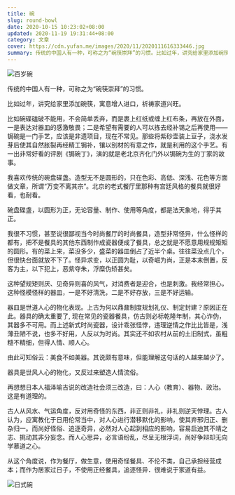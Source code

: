 ```yaml
---
title: 碗
slug: round-bowl
date: 2020-10-15 10:23:02+08:00
updated: 2020-11-19 19:31:44+08:00
category: 文章
cover: https://cdn.yufan.me/images/2020/11/2020111616333446.jpg
summary: 传统的中国人有一种，可称之为“碗筷崇拜”的习惯。比如过年，讲究给家里添加碗筷，寓意增人进口，祈祷家道兴旺。
---
```


![百岁碗](https://cdn.yufan.me/images/2020/11/2020111616102568.jpg)

传统的中国人有一种，可称之为“碗筷崇拜”的习惯。

比如过年，讲究给家里添加碗筷，寓意增人进口，祈祷家道兴旺。

比如碗碟磕破不能用，不会简单丢弃，而是裹上红纸或缠上红布条，再放在外面，一是表达对器皿的感激敬畏；二是希望有需要的人可以拣去经补锡之后再使用——锔碗是一门手艺，应该是非遗项目，现在不常见。那些将紫砂壶装上豆子，浇水发芽后使其自然胀裂再经精工锔补，镶以别材的有意之作，就是利用的这个手艺。有一出非常好看的评剧《锔碗丁》，演的就是老北京齐化门外以锔碗为生的丁家的故事。

我喜欢传统的碗盘碟盏。造型无不是圆形的，只在色彩、高低、深浅、花色等方面做文章，所谓“万变不离其宗”。北京的老式餐厅里那种有宫廷风格的餐具就很好看，也耐看。

碗盘碟盏，以圆形为正，无论容量、制作、使用等角度，都是法天象地，得乎其正。

我很不习惯，甚至说很鄙视当今时尚餐厅的时尚餐具，造型非常怪异，什么怪样的都有，把不是餐具的其他东西制作成瓷器便成了餐具，总之就是不愿意用规规矩矩的圆形。有的菜上来，菜没多少，盛菜的器皿倒占了近半个桌。往往菜没点几个，但很快台面就放不下了。怪异求变，以正圆为耻，以奇崛为尚，正是本末倒置，反客为主，以下犯上，恶紫夺朱，浮糜伪矫甚矣。

这种望规矩则厌、见奇异则喜的风气，对消费者是迎合，也是刺激。我经常担心，这种怪模怪样的器皿，一是不好清洗，二是不好存放，三是不好运输。

器皿是世道人心的物化表现。上古为何以鼎鼐制度规划礼仪、制定封建？原因正在此。器具的确太重要了, 现在常见的瓷器餐具，仿古则必标乾隆年制，其心诈伪，其器多不可用。而上述新式时尚瓷器，设计乖张怪悖，违理逆情之作比比皆是，浅薄丑陋不说，也多不好用，人反以为时尚。其实还不如农村从前的土旧制式，虽粗糙不精细，但得人情、顺人心。

由此可知俗云：美食不如美器。其说颇有意味，但能理解这句话的人越来越少了。

器具是世风人心的物化，又反过来塑造人情流俗。

再想想日本人福泽喻吉说的改造社会须三改造，曰：人心（教育）、器物、政治。这是有道理的。

古人从风水、气运角度，反对用奇怪的东西，非正则非礼，非礼则逆天悖理。古人认为，应寓教化于日用伦常当中，对人心进行潜移默化的影响，使其弃邪归正、删杂归一。而尚好怪俗、追逐奇异，必然对人心起到相应的影响，容易启迪其不靖之志、挑动其非分妄念。而人心思异，必言语纷乱，尽呈无根浮词，尚好争辩却无向学慕道之心。

从这个角度说，作为餐厅，做生意，使用奇怪餐具、不伦不类，自己承担经营成本；而作为居家过日子，不使用正经餐具，追逐怪异．很难说于家道有益。

![日式碗](https://cdn.yufan.me/images/2020/11/2020111616303232.jpg)
